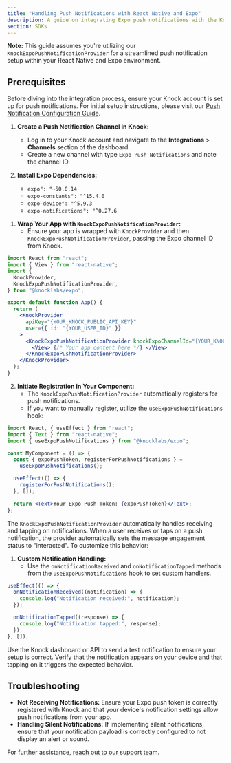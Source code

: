```yaml
---
title: "Handling Push Notifications with React Native and Expo"
description: A guide on integrating Expo push notifications with the Knock SDK in your React Native application.
section: SDKs
---
```


**Note:** This guide assumes you're utilizing our `KnockExpoPushNotificationProvider` for a streamlined push notification setup within your React Native and Expo environment.

## Prerequisites

Before diving into the integration process, ensure your Knock account is set up for push notifications. For initial setup instructions, please visit our [Push Notification Configuration Guide](/integrations/push/overview).

<Steps titleSize="h2">

<Step title="Setting Up Push Notifications with Expo">

1. **Create a Push Notification Channel in Knock:**

   - Log in to your Knock account and navigate to the **Integrations** > **Channels** section of the dashboard.
   - Create a new channel with type `Expo Push Notifications` and note the channel ID.

2. **Install Expo Dependencies:**
   - `expo": "~50.0.14`
   - `expo-constants": "^15.4.0`
   - `expo-device": "^5.9.3`
   - `expo-notifications": "^0.27.6`

</Step>

<Step title="Registering for Push Notifications">

1. **Wrap Your App with `KnockExpoPushNotificationProvider`:**
   - Ensure your app is wrapped with `KnockProvider` and then `KnockExpoPushNotificationProvider`, passing the Expo channel ID from Knock.

```jsx
import React from "react";
import { View } from "react-native";
import {
  KnockProvider,
  KnockExpoPushNotificationProvider,
} from "@knocklabs/expo";

export default function App() {
  return (
    <KnockProvider
      apiKey="{YOUR_KNOCK_PUBLIC_API_KEY}"
      user={{ id: "{YOUR_USER_ID}" }}
    >
      <KnockExpoPushNotificationProvider knockExpoChannelId="{YOUR_KNOCK_EXPO_CHANNEL_ID}">
        <View> {/* Your app content here */} </View>
      </KnockExpoPushNotificationProvider>
    </KnockProvider>
  );
}
```

2. **Initiate Registration in Your Component:**
   - The `KnockExpoPushNotificationProvider` automatically registers for push notifications.
   - If you want to manually register, utilize the `useExpoPushNotifications` hook:

```jsx
import React, { useEffect } from "react";
import { Text } from "react-native";
import { useExpoPushNotifications } from "@knocklabs/expo";

const MyComponent = () => {
  const { expoPushToken, registerForPushNotifications } =
    useExpoPushNotifications();

  useEffect(() => {
    registerForPushNotifications();
  }, []);

  return <Text>Your Expo Push Token: {expoPushToken}</Text>;
};
```

</Step>

<Step title="Handling Incoming Push Notifications">

The `KnockExpoPushNotificationProvider` automatically handles receiving and tapping on notifications. When a user receives or taps on a push notification, the provider automatically sets the message engagement status to "interacted". To customize this behavior:

1. **Custom Notification Handling:**
   - Use the `onNotificationReceived` and `onNotificationTapped` methods from the `useExpoPushNotifications` hook to set custom handlers.

```jsx
useEffect(() => {
  onNotificationReceived((notification) => {
    console.log("Notification received:", notification);
  });

  onNotificationTapped((response) => {
    console.log("Notification tapped:", response);
  });
}, []);
```

</Step>

<Step title="Sending Test Notifications">

Use the Knock dashboard or API to send a test notification to ensure your setup is correct. Verify that the notification appears on your device and that tapping on it triggers the expected behavior.

</Step>

</Steps>

## Troubleshooting

- **Not Receiving Notifications:** Ensure your Expo push token is correctly registered with Knock and that your device's notification settings allow push notifications from your app.
- **Handling Silent Notifications:** If implementing silent notifications, ensure that your notification payload is correctly configured to not display an alert or sound.

For further assistance, [reach out to our support team](mailto:support@knock.app).
